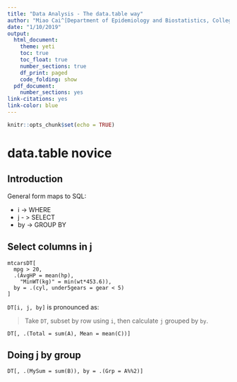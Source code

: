 ```yaml
---
title: "Data Analysis - The data.table way"
author: "Miao Cai^[Department of Epidemiology and Biostatistics, College for Public Health and Social Justice, Saint Louis University. Email: [miao.cai@slu.edu](miao.cai@slu.edu)]"
date: "1/10/2019"
output:
  html_document:
    theme: yeti
    toc: true
    toc_float: true
    number_sections: true
    df_print: paged
    code_folding: show
  pdf_document:
    number_sections: yes
link-citations: yes
link-color: blue
---
```


```r
knitr::opts_chunk$set(echo = TRUE)
```

# data.table novice

## Introduction

General form maps to SQL:

- i -> WHERE
- j - > SELECT
- by -> GROUP BY

## Select columns in j

```
mtcarsDT[
  mpg > 20,
  .(AvgHP = mean(hp),
    "MinWT(kg)" = min(wt*453.6)),
  by = .(cyl, under5gears = gear < 5)
]
```

`DT[i, j, by]` is pronounced as: 

> Take `DT`, subset by row using `i`, then calculate `j` grouped by `by`.

`DT[, .(Total = sum(A), Mean = mean(C))]`

## Doing j by group

`DT[, .(MySum = sum(B)), by = .(Grp = A%%2)]`